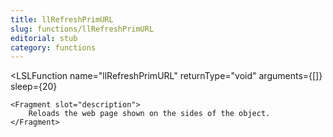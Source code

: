 ```yaml
---
title: llRefreshPrimURL
slug: functions/llRefreshPrimURL
editorial: stub
category: functions
---
```


<LSLFunction
	name="llRefreshPrimURL"
	returnType="void"
	arguments={[]}
	sleep={20}
>
	<Fragment slot="description">
		Reloads the web page shown on the sides of the object.
	</Fragment>
</LSLFunction>
